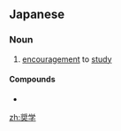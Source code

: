 ==Japanese==
{{ja-kanjitab|しょう|がく|yomi=on}}

===Noun===
{{ja-noun|しょうがく}}

# [[encouragement]] to [[study]]

====Compounds====
* {{ja-r|奨学金|しょうがくきん}}

[[zh:奨学]]